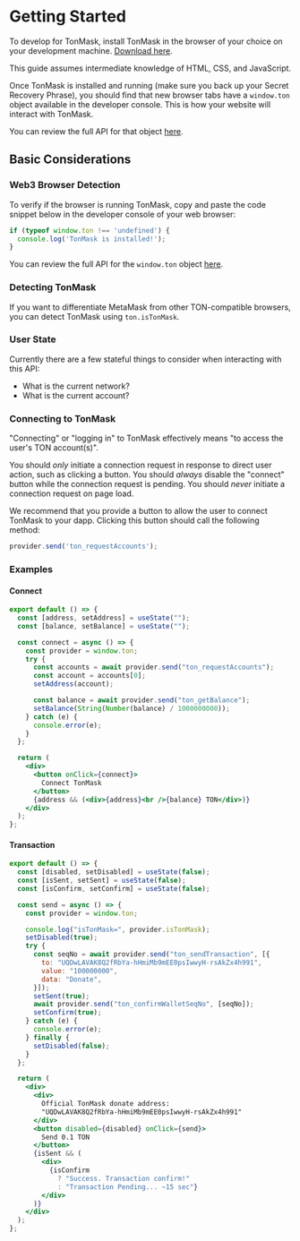 
# Getting Started

To develop for TonMask, install TonMask in the browser of your choice on your development machine. [Download here](/#).

<Callout>This guide assumes intermediate knowledge of HTML, CSS, and JavaScript.</Callout>

Once TonMask is installed and running (make sure you back up your Secret Recovery Phrase), you should find that new
browser tabs have a `window.ton` object available in the developer console. This is how your website will interact with TonMask.

You can review the full API for that object [here](/docs/api-reference/ton-provider).

## Basic Considerations

### Web3 Browser Detection

To verify if the browser is running TonMask, copy and paste the code snippet below in the developer console of your web browser:

```js
if (typeof window.ton !== 'undefined') {
  console.log('TonMask is installed!');
}
```

You can review the full API for the `window.ton` object [here](/docs/api-reference/ton-provider).

### Detecting TonMask

If you want to differentiate MetaMask from other TON-compatible browsers, you can detect TonMask using `ton.isTonMask`.

### User State

Currently there are a few stateful things to consider when interacting with this API:

- What is the current network?
- What is the current account?

### Connecting to TonMask

"Connecting" or "logging in" to TonMask effectively means "to access the user's TON account(s)".

You should _only_ initiate a connection request in response to direct user action, such as clicking a button.
You should _always_ disable the "connect" button while the connection request is pending. You should _never_
initiate a connection request on page load.

We recommend that you provide a button to allow the user to connect TonMask to your dapp. Clicking this button
should call the following method:

```js
provider.send('ton_requestAccounts');
```

### Examples

#### Connect

```jsx
export default () => {
  const [address, setAddress] = useState("");
  const [balance, setBalance] = useState("");

  const connect = async () => {
    const provider = window.ton;
    try {
      const accounts = await provider.send("ton_requestAccounts");
      const account = accounts[0];
      setAddress(account);

      const balance = await provider.send("ton_getBalance");
      setBalance(String(Number(balance) / 1000000000));
    } catch (e) {
      console.error(e);
    }
  };

  return (
    <div>
      <button onClick={connect}>
        Connect TonMask
      </button>
      {address && (<div>{address}<br />{balance} TON</div>)}
    </div>
  );
};

```

<Connect />

#### Transaction

```jsx
export default () => {
  const [disabled, setDisabled] = useState(false);
  const [isSent, setSent] = useState(false);
  const [isConfirm, setConfirm] = useState(false);

  const send = async () => {
    const provider = window.ton;

    console.log("isTonMask=", provider.isTonMask);
    setDisabled(true);
    try {
      const seqNo = await provider.send("ton_sendTransaction", [{
        to: "UQDwLAVAK8Q2fRbYa-hHmiMb9mEE0psIwwyH-rsAkZx4h991",
        value: "100000000",
        data: "Donate",
      }]);
      setSent(true);
      await provider.send("ton_confirmWalletSeqNo", [seqNo]);
      setConfirm(true);
    } catch (e) {
      console.error(e);
    } finally {
      setDisabled(false);
    }
  };

  return (
    <div>
      <div>
        Official TonMask donate address:
        "UQDwLAVAK8Q2fRbYa-hHmiMb9mEE0psIwwyH-rsAkZx4h991"
      </div>
      <button disabled={disabled} onClick={send}>
        Send 0.1 TON
      </button>
      {isSent && (
        <div>
          {isConfirm
            ? "Success. Transaction confirm!"
            : "Transaction Pending... ~15 sec"}
        </div>
      )}
    </div>
  );
};


```

<Transaction />
